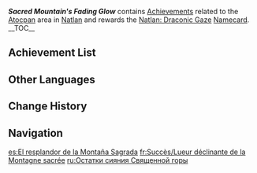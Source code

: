 {{Achievement Category Infobox
|id           = 062
|image        = Achievement Sacred Mountain's Fading Glow.png
|reward       = Natlan: Draconic Gaze
|primogems    = {{Achievement/Primogems|Sacred Mountain's Fading Glow Achievements}}
|total        = {{Achievement/Total|Sacred Mountain's Fading Glow Achievements}}
}}
'''''Sacred Mountain's Fading Glow''''' contains [[Achievements]] related to the [[Atocpan]] area in [[Natlan]] and rewards the [[Natlan: Draconic Gaze]] [[Namecard]].
__TOC__
{{Clr}}

==Achievement List==
{{Achievements by Category Table}}

==Other Languages==
{{Other Languages
|en       = Sacred Mountain's Fading Glow
|zhs      = 圣山残辉
|zhs_rm   = 
|zht      = 聖山殘輝
|zht_rm   = 
|zh_tl    = 
|ja       = 聖山の残光
|ja_rm    = 
|ja_tl    = 
|ko       = 신성한 산의 여광
|ko_tl    = 
|es       = El resplandor de la Montaña Sagrada
|es_tl    = The Sacred Mountain's Radiance
|fr       = Lueur déclinante de la Montagne sacrée
|fr_tl    = Sacred Mountain's Fading Glow
|ru       = Остатки сияния Священной горы
|ru_tl    = 
|th       = แสงเลือนรางแห่งภูเขาศักดิ์สิทธิ์
|th_rm    = 
|th_tl    = 
|vi       = Tàn Dư Ánh Sáng Núi Thánh
|vi_tl    = 
|de       = Das Nachglühen des heiligen Berges
|de_tl    = 
|id       = Pudarnya Kilauan Gunung Suci
|id_tl    = 
|pt       = Brilho Desvanecente da Montanha Sagrada
|pt_tl    = 
|tr       = Kutsal Dağ'ın Solan Işıltısı
|tr_tl    = 
|it       = Bagliore evanescente della Montagna Sacra
|it_tl    = 
}}

==Change History==
{{Change History|5.5}}

==Navigation==
{{Achievement Navbox}}

[[es:El resplandor de la Montaña Sagrada]]
[[fr:Succès/Lueur déclinante de la Montagne sacrée]]
[[ru:Остатки сияния Священной горы]]